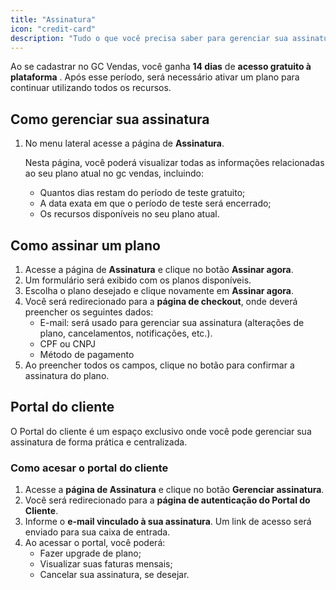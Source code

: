 ```yaml
---
title: "Assinatura"
icon: "credit-card"
description: "Tudo o que você precisa saber para gerenciar sua assinatura no gc vendas."
---
```


Ao se cadastrar no GC Vendas, você ganha **14 dias** de **acesso gratuito à plataforma** . Após esse período, será necessário ativar um plano para continuar utilizando todos os recursos.

## Como gerenciar sua assinatura

1. No menu lateral acesse a página de **Assinatura**.

   Nesta página, você poderá visualizar todas as informações relacionadas ao seu plano atual no gc vendas, incluindo:
   - Quantos dias restam do período de teste gratuito;
   - A data exata em que o período de teste será encerrado;
   - Os recursos disponíveis no seu plano atual.

## Como assinar um plano

1. Acesse a página de **Assinatura**  e clique no botão **Assinar agora**.
2. Um formulário será exibido com os planos disponíveis.
3. Escolha o plano desejado e clique novamente em **Assinar agora**.
4. Você será redirecionado para a **página de checkout**, onde deverá preencher os seguintes dados:
   - E-mail: será usado para gerenciar sua assinatura (alterações de plano, cancelamentos, notificações, etc.).
   - CPF ou CNPJ
   - Método de pagamento
5. Ao preencher todos os campos, clique no botão para confirmar a assinatura do plano.

## Portal do cliente

O Portal do cliente é um espaço exclusivo onde você pode gerenciar sua assinatura de forma prática e centralizada.

### Como acesar o portal do cliente

1. Acesse a **página de Assinatura**  e clique no botão **Gerenciar assinatura**.
2. Você será redirecionado para a **página de autenticação do Portal do Cliente**.
3. Informe o **e-mail vinculado à sua assinatura**. Um link de acesso será enviado para sua caixa de entrada.
4. Ao acessar o portal, você poderá:
   - Fazer upgrade de plano;
   - Visualizar suas faturas mensais;
   - Cancelar sua assinatura, se desejar.